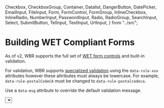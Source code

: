 
  Checkbox,
  CheckboxGroup,
  Container,
  Datalist,
  DangerButton,
  DatePicker,
  EmailInput,
  FileInput,
  Form,
  FormControl,
  FormGroup,
  InlineCheckbox,
  InlineRadio,
  NumberInput,
  PasswordInput,
  Radio,
  RadioGroup,
  SearchInput,
  Select,
  SubmitButton,
  TelInput,
  TextInput,
  UrlInput,
} from "../src";

<Meta title="Components/Forms" />

# Building WET Compliant Forms

As of v2, WBR supports the full set of
[WET form controls](https://wet-boew.github.io/wet-boew-styleguide/design/forms-en.html#selects)
and built-in validation.

For validation, WBR supports [specialized validation](https://wet-boew.github.io/v4.0-ci/docs/ref/formvalid/formvalid-en.html)
using the `data-rule-xxx` attributes however these attributes must always be
lowercase. For example, `data-rule-postalCodeCA` must be changed to
`data-rule-postalcodeca`.

Use a `data-msg` attribute to override the default validation message.

<Canvas>
  <Story name="Complete form">
    <Container>
      <Form legend="Complete Form with Validation" action="#" noValidate>
        <FormGroup>
          <Select
            id="select"
            label="Title"
            optionsLabel="Select a title"
            required
            options={[
              { value: "mr", label: "Mr." },
              { value: "mrs", label: "Mrs." },
              { value: "ms", label: "Ms." },
              { value: "miss", label: "Miss" },
              { value: "dr", label: "Dr." },
              { value: "prof", label: "Prof." },
            ]}
          />
        </FormGroup>
        <FormGroup>
          <TextInput
            id="fname"
            name="fname"
            label="First name"
            autoComplete="given-name"
            required
            data-rule-minlength="2"
          />
        </FormGroup>
        <FormGroup>
          <TextInput
            id="lname"
            name="lname"
            label="Last name (custom error message)"
            autoComplete="family-name"
            required
            data-rule-minlength="2"
            data-msg="CUSTOM!! - Please enter your last name"
          />
        </FormGroup>
        <FormGroup>
          <TelInput
            id="telno"
            name="telno"
            label="Telephone number (including area code)"
            required
            data-rule-phoneus="true"
          />
        </FormGroup>
        <FormGroup>
          <TextInput
            id="pcodeca1"
            name="pcodeca1"
            label="Postal code (Canada)"
            required
            data-rule-postalcodeca="true"
            maxLength="7"
          />
        </FormGroup>
        <FormGroup>
          <EmailInput
            id="email"
            name="email"
            label="Email address (yourname@domain.com)"
          />
        </FormGroup>
        <FormGroup>
          <UrlInput
            id="url"
            name="url"
            label="Website URL (https://www.url.com)"
          />
        </FormGroup>
        <FormGroup>
          <FileInput id="file1" name="file1" required label="File" />
        </FormGroup>
        <FormGroup>
          <DatePicker
            id="date1"
            name="date1"
            label="Date of Birth"
            data-rule-dateiso="true"
            max={new Date()}
            min={new Date("1900-01-01")}
          />
        </FormGroup>
        <FormGroup>
          <Datalist
            id="cities"
            label="City of birth"
            name="city"
            required
            options={[
              { label: "Ottawa", value: "Ottawa" },
              { label: "Toronto", value: "Toronto" },
              { label: "Barrie", value: "Barrie" },
              { label: "Calgary", value: "Calgary" },
              { label: "Edmonton", value: "Edmonton" },
              { label: "Vancouver", value: "Vancouver" },
              { label: "Victoria", value: "Victoria" },
              { label: "Winnipeg", value: "Winnipeg" },
              { label: "Montreal", value: "Montreal" },
              { label: "Quebec City", value: "Quebec City" },
              { label: "Halifax", value: "Halifax" },
              { label: "St. John's", value: "St. John's" },
            ]}
          />
        </FormGroup>
        <FormGroup>
          <FormControl
            id="time1"
            name="time1"
            label="Time (hh:mm)"
            type="time"
          />
        </FormGroup>
        <FormGroup>
          <NumberInput
            id="num1"
            name="num1"
            label="Number (between -1 and 1 by step 0.1)"
            min={-1}
            max={1}
            step={0.1}
          />
        </FormGroup>
        <FormGroup>
          <TextInput
            id="an1"
            name="an1"
            label="Alphanumeric (at least 4 characters)"
            data-rule-alphanumeric="true"
            data-rule-minlength="4"
          />
        </FormGroup>
        <FormGroup>
          <NumberInput
            id="num2"
            name="num2"
            label="Numeric (digits only)"
            data-rule-digits="true"
          />
        </FormGroup>
        <FormGroup>
          <TextInput
            id="letters1"
            name="letters1"
            label="Letters only (maximum of 5 characters)"
            size={5}
            maxLength={5}
            data-rule-lettersonly="true"
          />
        </FormGroup>
        <FormGroup>
          <CheckboxGroup id="pets" label="Favourite pets" required>
            <Checkbox
              name="animal"
              id="animal1"
              value="dog"
              label="Dog"
              required
            />
            <Checkbox name="animal" id="animal2" value="cat" label="Cat" />
            <Checkbox name="animal" id="animal3" value="fish" label="Fish" />
            <Checkbox name="animal" id="animal4" value="other" label="Other" />
          </CheckboxGroup>
        </FormGroup>
        <FormGroup>
          <CheckboxGroup
            id="fruits"
            label="Favourite fruits (horizontal)"
            required
          >
            <InlineCheckbox
              name="fruit"
              id="fruit1"
              value="fruit1"
              label="Apple"
              required
            />
            <InlineCheckbox
              name="fruit"
              id="fruit2"
              value="fruit2"
              label="Banana"
            />
            <InlineCheckbox
              name="fruit"
              id="fruit3"
              value="fruit3"
              label="Orange"
            />
            <InlineCheckbox
              name="fruit"
              id="fruit4"
              value="fruit4"
              label="Other"
            />
          </CheckboxGroup>
        </FormGroup>
        <FormGroup>
          <RadioGroup id="citizenship" label="Citizenship status" required>
            <Radio
              name="status"
              id="status1"
              value="1"
              label="Canadian citizen"
              required
            />
            <Radio
              name="status"
              id="status2"
              value="2"
              label="Permanent resident"
            />
            <Radio name="status" id="status3" value="3" label="Work permit" />
            <Radio name="status" id="status4" value="4" label="Other" />
          </RadioGroup>
        </FormGroup>
        <FormGroup>
          <RadioGroup
            id="citizenship"
            label="Citizenship status (horizontal)"
            required
          >
            <InlineRadio
              name="cit"
              id="cit1"
              value="1"
              label="Canadian citizen"
              required
            />
            <InlineRadio
              name="cit"
              id="cit2"
              value="2"
              label="Permanent resident"
            />
            <InlineRadio name="cit" id="cit3" value="3" label="Work permit" />
            <InlineRadio name="cit" id="cit4" value="4" label="Other" />
          </RadioGroup>
        </FormGroup>
        <SubmitButton value="Submit" />
        <input
          type="reset"
          value="Reset page to defaults"
          className="btn btn-link btn-sm show p-0 mrgn-tp-md"
        ></input>
      </Form>
    </Container>
  </Story>
</Canvas>
